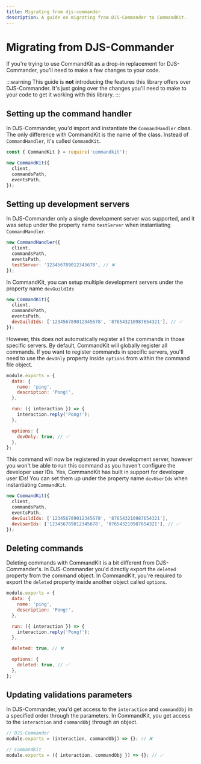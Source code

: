 ```yaml
---
title: Migrating from djs-commander
description: A guide on migrating from DJS-Commander to CommandKit.
---
```


# Migrating from DJS-Commander

If you're trying to use CommandKit as a drop-in replacement for DJS-Commander, you'll need to make a few changes to your code.

:::warning
This guide is **not** introducing the features this library offers over
DJS-Commander. It's just going over the changes you'll need to make to your
code to get it working with this library.
:::

## Setting up the command handler

In DJS-Commander, you'd import and instantiate the `CommandHandler` class. The only difference with CommandKit is the name of the class. Instead of `CommandHandler`, it's called `CommandKit`.

```js
const { CommandKit } = require('commandkit');

new CommandKit({
  client,
  commandsPath,
  eventsPath,
});
```

## Setting up development servers

In DJS-Commander only a single development server was supported, and it was setup under the property name `testServer` when instantiating `CommandHandler`.

```js
new CommandHandler({
  client,
  commandsPath,
  eventsPath,
  testServer: '123456789012345678', // ❌
});
```

In CommandKit, you can setup multiple development servers under the property name `devGuildIds`

```js
new CommandKit({
  client,
  commandsPath,
  eventsPath,
  devGuildIds: ['123456789012345678', '876543210987654321'], // ✅
});
```

However, this does not automatically register all the commands in those specific servers. By default, CommandKit will globally register all commands. If you want to register commands in specific servers, you'll need to use the `devOnly` property inside `options` from within the command file object.

```js
module.exports = {
  data: {
    name: 'ping',
    description: 'Pong!',
  },

  run: ({ interaction }) => {
    interaction.reply('Pong!');
  },

  options: {
    devOnly: true, // ✅
  },
};
```

This command will now be registered in your development server, however you won't be able to run this command as you haven't configure the developer user IDs. Yes, CommandKit has built in support for developer user IDs! You can set them up under the property name `devUserIds` when instantiating `CommandKit`.

```js
new CommandKit({
  client,
  commandsPath,
  eventsPath,
  devGuildIds: ['123456789012345678', '876543210987654321'],
  devUserIds: ['123456789012345678', '876543210987654321'], // ✅
});
```

## Deleting commands

Deleting commands with CommandKit is a bit different from DJS-Commander's. In DJS-Commander you'd directly export the `deleted` property from the command object. In CommandKit, you're required to export the `deleted` property inside another object called `options`.

```js
module.exports = {
  data: {
    name: 'ping',
    description: 'Pong!',
  },

  run: ({ interaction }) => {
    interaction.reply('Pong!');
  },

  deleted: true, // ❌

  options: {
    deleted: true, // ✅
  },
};
```

## Updating validations parameters

In DJS-Commander, you'd get access to the `interaction` and `commandObj` in a specified order through the parameters. In CommandKit, you get access to the `interaction` and `commandObj` through an object.

```js
// DJS-Commander
module.exports = (interaction, commandObj) => {}; // ❌

// CommandKit
module.exports = ({ interaction, commandObj }) => {}; // ✅
```
